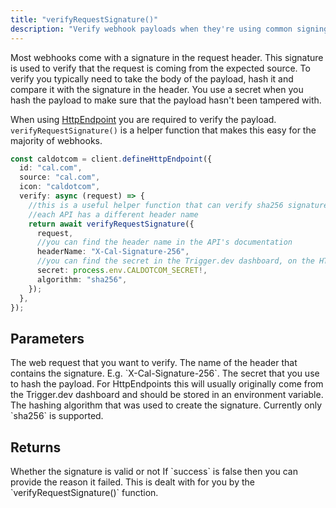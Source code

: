 ```yaml
---
title: "verifyRequestSignature()"
description: "Verify webhook payloads when they're using common signing methods."
---
```


Most webhooks come with a signature in the request header. This signature is used to verify that the request is coming from the expected source. To verify you typically need to take the body of the payload, hash it and compare it with the signature in the header. You use a secret when you hash the payload to make sure that the payload hasn't been tampered with.

When using [HttpEndpoint](/sdk/http-endpoint) you are required to verify the payload. `verifyRequestSignature()` is a helper function that makes this easy for the majority of webhooks.

<RequestExample>

```typescript
const caldotcom = client.defineHttpEndpoint({
  id: "cal.com",
  source: "cal.com",
  icon: "caldotcom",
  verify: async (request) => {
    //this is a useful helper function that can verify sha256 signatures
    //each API has a different header name
    return await verifyRequestSignature({
      request,
      //you can find the header name in the API's documentation
      headerName: "X-Cal-Signature-256",
      //you can find the secret in the Trigger.dev dashboard, on the HTTP endpoint page
      secret: process.env.CALDOTCOM_SECRET!,
      algorithm: "sha256",
    });
  },
});
```

</RequestExample>

## Parameters

<ResponseField name="options" required>
  <Expandable title="options" defaultOpen>
    <ResponseField name="request" type="Request" required>
      The web request that you want to verify.
    </ResponseField>
    <ResponseField name="headerName" type="string" required>
      The name of the header that contains the signature. E.g. `X-Cal-Signature-256`.
    </ResponseField>
    <ResponseField name="secret" type="string" required>
      The secret that you use to hash the payload. For HttpEndpoints this will usually originally
      come from the Trigger.dev dashboard and should be stored in an environment variable.
    </ResponseField>
    <ResponseField name="algorithm" type="sha256" required>
      The hashing algorithm that was used to create the signature. Currently only `sha256` is
      supported.
    </ResponseField>
  </Expandable>
</ResponseField>

## Returns

<ResponseField name="VerifyResult" required>
  <Expandable defaultOpen>
    <ResponseField name="success" type="boolean" required>
      Whether the signature is valid or not
    </ResponseField>
    <ResponseField name="reason" type="string">
      If `success` is false then you can provide the reason it failed. This is dealt with for you by
      the `verifyRequestSignature()` function.
    </ResponseField>
  </Expandable>
</ResponseField>
